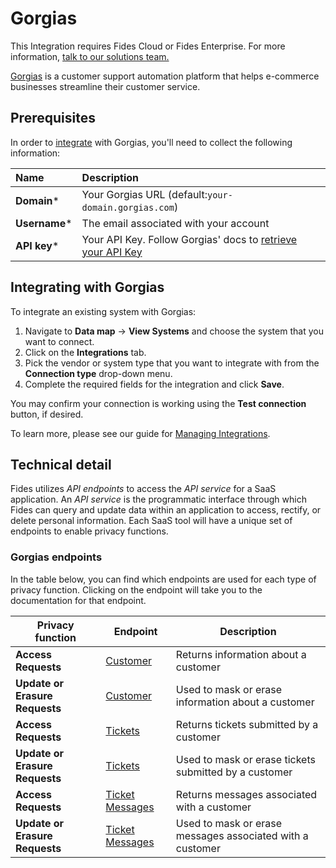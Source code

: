 
# Gorgias

<Callout emoji=""> This Integration requires Fides Cloud or Fides Enterprise. For more information, [talk to our solutions team.](https://ethyca.com/book-demo?utm_source=docs-site) </Callout>

[Gorgias](https://www.gorgias.com/) is a customer support automation platform that helps e-commerce businesses streamline their customer service.

## Prerequisites

In order to [integrate](/user-guides/integrations) with Gorgias, you'll need to collect the following information:

| Name                       | Description                                                                                                                             |
| :------------------------- | :-------------------------------------------------------------------------------------------------------------------------------------- |
| **Domain***                | Your Gorgias URL (default:`your-domain.gorgias.com`) |
| **Username***              | The email associated with your account |
| **API key***               | Your API Key. Follow Gorgias' docs to [retrieve your API Key](https://developers.gorgias.com/docs/access-tokens-api-keys) |


## Integrating with Gorgias
To integrate an existing system with Gorgias:

1. Navigate to **Data map** → **View Systems** and choose the system that you want to connect.
2. Click on the **Integrations** tab.
3. Pick the vendor or system type that you want to integrate with from the **Connection type** drop-down menu.
4. Complete the required fields for the integration and click **Save**. 

You may confirm your connection is working using the **Test connection** button, if desired.

To learn more, please see our guide for [Managing Integrations](/user-guides/integrations/manage-integrations).

## Technical detail 

Fides utilizes _API endpoints_ to access the _API service_ for a SaaS application. An _API service_ is the programmatic interface through which Fides can query and update data within an application to access, rectify, or delete personal information. Each SaaS tool will have a unique set of endpoints to enable privacy functions. 

### Gorgias endpoints
In the table below, you can find which endpoints are used for each type of privacy function. Clicking on the endpoint will take you to the documentation for that endpoint.

| Privacy function | Endpoint | Description |
|----|----|----|
| **Access Requests**           | [Customer](https://developers.gorgias.com/reference/get_api-customers) | Returns information about a customer |
| **Update or Erasure Requests** | [Customer](https://developers.gorgias.com/reference/put_api-customers-id) | Used to mask or erase information about a customer  |
| **Access Requests**           | [Tickets](https://developers.gorgias.com/reference/get_api-tickets) | Returns tickets submitted by a customer |
| **Update or Erasure Requests** | [Tickets](https://developers.gorgias.com/reference/put_api-tickets-id) | Used to mask or erase tickets submitted by a customer |
| **Access Requests**           | [Ticket Messages](https://developers.gorgias.com/reference/get_api-messages) | Returns messages associated with a customer |
| **Update or Erasure Requests** | [Ticket Messages](https://developers.gorgias.com/reference/put_api-tickets-ticket-id-messages-id) | Used to mask or erase messages associated with a customer |
